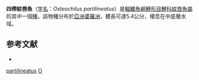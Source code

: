 {{Speciesbox
| name = 四帶紋唇魚
| status = NE
| status_system = IUCN3.1
| genus = Osteochilus
| species = partilineatus
| authority = [[Kottelat|Kottelat]], 1995
| synonyms = 
}}
'''四帶紋唇魚'''（[[学名|学名]]：''Osteochilus partilineatus''）是[[輻鰭魚綱|輻鰭魚綱]][[鯉形目|鯉形目]][[鯉科|鯉科]][[紋唇魚屬|紋唇魚屬]]的其中一個[[種|種]]，該物種分布於[[亞洲|亞洲]][[婆羅洲|婆羅洲]]，體長可達5.4公分，棲息在中底層水域。

==参考文献==
*{{FishBase_species|genus=Osteochilus|species=partilineatus|year=2011|month=12}}
{{Taxonbar|from=Q3764958}}

[[Category:紋唇魚屬|partilineatus]]
[[Category:1995年描述的魚類|O]]